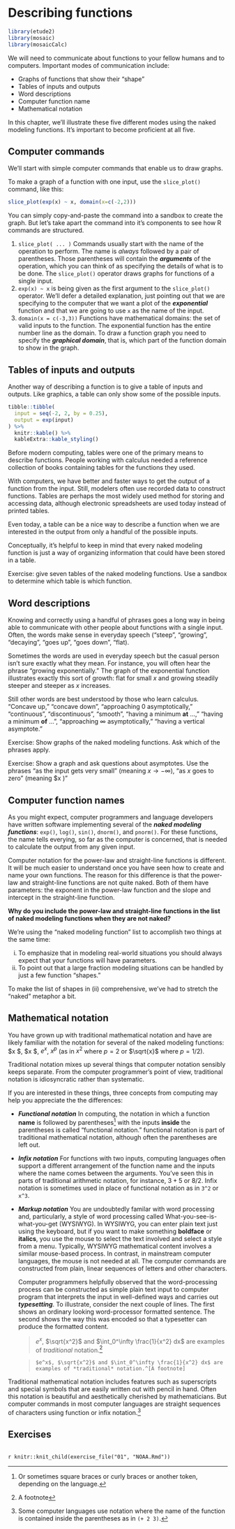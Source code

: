 # Describing functions

```r
library(etude2)
library(mosaic)
library(mosaicCalc)
```

We will need to communicate about functions to your fellow humans and to computers. Important modes of communication include:

* Graphs of functions that show their "shape"
* Tables of inputs and outputs
* Word descriptions
* Computer function name
* Mathematical notation

In this chapter, we'll illustrate these five different modes using the naked modeling functions. It's important to become proficient at all five.

## Computer commands

We'll start with simple computer commands that enable us to draw graphs.

::: {.scaffolding}
To make a graph of a function with one input, use the `slice_plot()` command, like this:
```r
slice_plot(exp(x) ~ x, domain(x=c(-2,2)))
```
:::

You can simply copy-and-paste the command into a sandbox to create the graph. But let's take apart the command into it's components to see how R commands are structured.

1. `slice_plot( ... )` Commands usually start with the name of the operation to perform. The name is *always* followed by a pair of parentheses. Those parentheses will contain the ***arguments*** of the operation, which you can think of as specifying the details of what is to be done. The `slice_plot()` operator draws graphs for functions of a single input.
2. `exp(x) ~ x` is being given as the first argument to the `slice_plot()` operator. We'll defer a detailed explanation, just pointing out that we are specifying to the computer that we want a plot of the ***exponential*** function and that we are going to use `x` as the name of the input.
3. `domain(x = c(-3,3))` Functions have mathematical domains: the set of valid inputs to the function. The exponential function has the entire number line as the domain. To draw a function graph you need to specify the ***graphical domain***, that is, which part of the function domain to show in the graph. 

## Tables of inputs and outputs

Another way of describing a function is to give a table of inputs and outputs. Like graphics, a table can only show some of the possible inputs.

```r
tibble::tibble(
  input = seq(-2, 2, by = 0.25),
  output = exp(input)
) %>%
  knitr::kable() %>%
  kableExtra::kable_styling()
```
Before modern computing, tables were one of the primary means to describe functions. People working with calculus needed a reference collection of books containing tables for the functions they used. 

With computers, we have better and faster ways to get the output of a function from the input. Still, modelers often use recorded data to construct functions. Tables are perhaps the most widely used method for storing and accessing data, although electronic spreadsheets are used today instead of printed tables.

Even today, a table can be a nice way to describe a function when we are interested in the output from only a handful of the possible inputs. 

Conceptually, it's helpful to keep in mind that every naked modeling function is just a way of organizing information that could have been stored in a table. 

::: {.todo}
Exercise: give seven tables of the naked modeling functions. Use a sandbox to determine which table is which function.



:::

## Word descriptions

Knowing and correctly using a handful of phrases goes a long way in being able to communicate with other people about functions with a single input. Often, the words make sense in everyday speech ("steep", "growing", "decaying", "goes up", "goes down", "flat). 

Sometimes the words are used in everyday speech but the casual person isn't sure exactly what they mean. For instance, you will often hear the phrase "growing exponentially." The graph of the exponential function illustrates exactly this sort of growth: flat for small $x$ and growing steadily steeper and steeper as $x$ increases. 

Still other words are best understood by those who learn calculus. "Concave up," "concave down", "approaching 0 asymptotically," "continuous", "discontinuous", "smooth", "having a minimum **at** ...," "having a minimum **of** ...", "approaching $\infty$ asymptotically," "having a vertical asymptote."

::: {.todo}
Exercise: Show graphs of the naked modeling functions. Ask which of the phrases apply.
:::

::: {.todo}
Exercise: Show a graph and ask questions about asymptotes. Use the phrases "as the input gets very small" (meaning $x \rightarrow -\infty$), "as $x$ goes to zero" (meaning $x \rightarrow 0)"
:::

## Computer function names

As you might expect, computer programmers and language developers have written software implementing several of the ***naked modeling functions***: `exp()`, `log()`, `sin()`, `dnorm()`, and `pnorm()`. For these functions, the name tells everying, so far as the computer is concerned, that is needed to calculate the output from any given input.

Computer notation for the power-law and straight-line functions is different. It will be much easier to understand once you have seen how to create and name your own functions. The reason for this difference is that the power-law and straight-line functions are not quite naked. Both of them have parameters: the exponent in the power-law function and the slope and intercept in the straight-line function.

::: {.why}
**Why do you include the power-law and straight-line functions in the list of naked modeling functions when they are not naked?**

We're using the "naked modeling function" list to accomplish two things at the same time:

i. To emphasize that in modeling real-world situations you should always expect that your functions will have parameters.
ii. To point out that a large fraction modeling situations can be handled by just a few function "shapes."  

To make the list of shapes in (ii) comprehensive, we've had to stretch the "naked" metaphor a bit.
:::

## Mathematical notation

You have grown up with traditional mathematical notation and have are likely familiar with the notation for several of the naked modeling functions: $\ln x $, $\sin x $, $e^x$, $x^p$ (as in $x^2$ where $p=2$ or $\sqrt{x}$ where $p=1/2$).

Traditional notation mixes up several things that computer notation sensibly keeps separate. From the computer programmer's point of view, traditional notation is idiosyncratic rather than systematic. 

If you are interested in these things, three concepts from computing may help you appreciate the the differences:

- ***Functional notation*** In computing, the notation in which a function **name** is followed by parentheses^[Or sometimes square braces or curly braces or another token, depending on the language.] with the inputs **inside** the parentheses is called "functional notation." functional notation is part of traditional mathematical notation, although often the parentheses are left out.
- ***Infix notation*** For functions with two inputs, computing languages often support a different arrangement of the function name and the inputs where the name comes between the arguments. You've seen this in parts of traditional arithmetic notation, for instance, $3 + 5$ or $8/2$. Infix notation is sometimes used in place of functional notation as in `3^2` or `x^3`. 
- ***Markup notation*** You are undoubtedly familar with word processing and, particularly, a style of word processing called What-you-see-is-what-you-get (WYSIWYG). In WYSIWYG, you can enter plain text just using the keyboard, but if you want to make something **boldface** or **italics**, you use the mouse to select the text involved and select a style from a menu. Typically, WYSIWYG mathematical content involves a similar mouse-based process. In contrast, in mainstream computer languages, the mouse is not needed at all. The computer commands are constructed from plain, linear sequences of letters and other characters. 

    Computer programmers helpfully observed that the word-processing process can be constructed as simple plain text input to computer program that interprets the input in well-defined ways and carries out ***typesetting***. To illustrate, consider the next couple of lines. The first shows an ordinary looking word-processor formatted sentence. The second shows the way this was encoded so that a typesetter can produce the formatted content.
    
    > $e^x$, $\sqrt{x^2}$ and $\int_0^\infty \frac{1}{x^2} dx$ are examples of *traditional* notation.^[A footnote]
    
    > `$e^x$, $\sqrt{x^2}$ and $\int_0^\infty \frac{1}{x^2} dx$ are examples of *traditional* notation.^[A footnote]`

Traditional mathematical notation includes features such as superscripts and special symbols that are easily written out with pencil in hand. Often this notation is beautiful and aesthetically cherished by mathematicians. But computer commands in most computer languages are straight sequences of characters using function or infix notation.^[Some computer languages use notation where the name of the function is contained inside the parentheses as in `(+ 2 3)`.]




## Exercises

```exercise
```
`r knitr::knit_child(exercise_file("01", "NOAA.Rmd"))`

